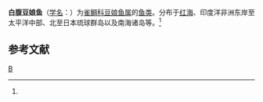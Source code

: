 {{Speciesbox 
| genus = Abudefduf
| species = leucogaster
| authority = (Bleeker, 1847)<ref name='id7869'>{{cite web| url =http://www.bioinfo.cn/db05/BjdwSpecies.php?action=view&id=7869| title =白腹豆娘鱼| work =《中国动物物种编目数据库》| publisher =中国科学院微生物研究所| author =中国科学院动物研究所| accessdate =2009-04-16| deadurl =yes| archiveurl =https://web.archive.org/web/20160305002926/http://www.bioinfo.cn/db05/BjdwSpecies.php?action=view&id=7869| archivedate =2016-03-05}}</ref>
}}

'''白腹豆娘鱼'''（[[学名|学名]]：{{lang|la|''Abudefduf leucogaster''}}）为[[雀鲷科|雀鲷科]][[豆娘鱼属|豆娘鱼属]]的[[鱼类|鱼类]]。分布于[[红海|红海]]、印度洋非洲东岸至太平洋中部、北至日本琉球群岛以及南海诸岛等。<ref name='id7869'/>

== 参考文献 ==
{{reflist}}

{{Wikispecies|Abudefduf leucogaster}}
{{Taxonbar|from=Q15233432}}

[[Category:豆娘鱼属|B]]


{{鲈形目小作品}}